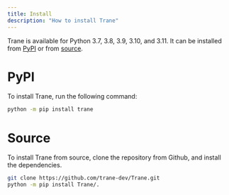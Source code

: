 ```yaml
---
title: Install
description: "How to install Trane"
---
```


Trane is available for Python 3.7, 3.8, 3.9, 3.10, and 3.11. It can be installed from [PyPI](https://pypi.org/project/trane/) or from [source](https://github.com/trane-dev/Trane).

# PyPI
To install Trane, run the following command:
```bash
python -m pip install trane
```

# Source
To install Trane from source, clone the repository from Github, and install the dependencies.
```bash
git clone https://github.com/trane-dev/Trane.git
python -m pip install Trane/.
```
